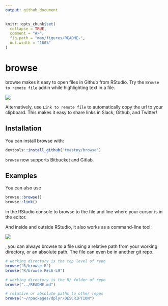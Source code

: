 ```yaml
---
output: github_document
---
```


<!-- README.md is generated from README.Rmd. Please edit that file -->

```r
knitr::opts_chunk$set(
  collapse = TRUE,
  comment = "#>",
  fig.path = "man/figures/README-",
  out.width = "100%"
)
```

# browse

<!-- badges: start -->
<!-- badges: end -->

browse makes it easy to open files in Github from RStudio. 
Try the `Browse to remote file` addin while highlighting text in a file.

![](browse.gif)

Alternatively, use `Link to remote file` to automatically copy the url to your clipboard.
This makes it easy to share links in Slack, Github, and Twitter!

## Installation

You can install browse with:

```r
devtools::install_github("tmastny/browse")
```

`browse` now supports Bitbucket and Gitlab.

## Examples

You can also use

```r
browse::browse()
browse::link()
```

in the RStudio console to browse to the file and line where your cursor is
in the editor. 

And inside and outside RStudio, it also works as a command-line tool:

![](browse2.gif)

, you can always browse to a file using a 
relative path from your working directory, or an absolute path. The file
can even be in another git repo.

```r
# working directory is the top level of repo
browse("R/browse.R")
browse("R/browse.R#L6-L9")

# working directory is the R/ folder of repo
browse("../README.md")

# relative or absolute paths to other repos
browse("~/rpackages/dplyr/DESCRIPTION")
```
